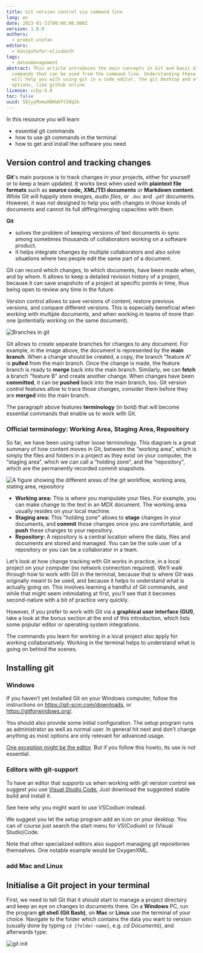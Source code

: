 ```yaml
---
title: Git version control via command line
lang: en
date: 2023-01-31T00:00:00.000Z
version: 1.0.0
authors:
  - probst-stefan
editors:
  - königshofer-elisabeth
tags:
  - datenmanagement
abstract: This article introduces the main concepts in Git and basic Git
  commands that can be used from the command line. Understanding these commands
  will help you with using git in a code editor, the git desktop and other
  options, like github online
licence: ccby-4.0
toc: false
uuid: SBjyyMxmwXB0wOftI0qIk
---
```

In this resource you will learn

- essential git commands
- how to use git commands in the terminal
- how to get and install the software you need

## Version control and tracking changes

**Git**'s main purpose is to track changes in your projects, either for yourself or to keep a team updated. It works best when used with **plaintext file formats** such as **source code, XML/TEI documents** or **Markdown content**. While Git will happily store _images_, _audio files_, or `.doc` and `.pdf` documents. However, it was not designed to help you with changes in those kinds of documents and cannot its full diffing/merging capacities with them. 

**Git**

- solves the problem of keeping versions of text documents in sync among sometimes thousands of collaborators working on a software product.
- It helps integrate changes by multiple collaborators and also solve situations where two people edit the same part of a document.

Git can record which changes, to which documents, have been made when, and by whom. It allows to keep a detailed revision history of a project, because it can save snapshots of a project at specific points in time, thus being open to review any time in the future.

Version control allows to save versions of content, restore previous versions, and compare different versions. This is especially beneficial when working with multiple documents, and when working in teams of more than one (potentially working on the same document).

![Branches in git](images/branches.png "Git's version control works with branches.")

Git allows to create separate branches for changes to any document. For example, in the image above, the document is represented by the **main branch**. When a change should be created, a copy, the branch "feature A" is **pulled** from the main branch. Once the change is made, the feature branch is ready to **merge** back into the main branch. Similarly, we can **fetch** a branch "feature B" and create another change. When changes have been **committed**, it can be **pushed** back into the main branch, too. Git version control features allow to trace those changes, consider them before they are **merged** into the main branch.

The paragraph above features **terminology** (in bold) that will become essential commands that enable us to work with Git.

### Official terminology: Working Area, Staging Area, Repository

So far, we have been using rather loose terminology. This diagram is a great summary of how content moves in Git, between the “working area”, which is simply the files and folders in a project as they exist on your computer, the “staging area”, which we can call a “holding zone”, and the “repository”, which are the permanently recorded commit snapshots.

![A figure showing the different areas of the git workflow, working area, stating area, repository](images/stefan_git_terminology.png "Git workflow by Stefan Probst")

- **Working area:** This is where you manipulate your files. For example, you can make change to the text in an MDX document. The working area usually resides on your local machine.
- **Staging area:** This "holding zone" allows to **stage** changes in your documents, and **commit** those changes once you are comfortable, and **push** these changes to your repository.
- **Repository:** A repository is a central location where the data, files and documents are stored and managed. You can be the sole user of a repository or you can be a collaborator in a team.

Let’s look at how change tracking with Git works in practice, in a local project on your computer (no network connection required). We’ll walk through how to work with Git in the terminal, because that is where Git was originally meant to be used, and because it helps to understand what is actually going on. This involves learning a handful of Git commands, and while that might seem intimidating at first, you’ll see that it becomes second-nature with a bit of practice very quickly. 

However, if you prefer to work with Git via a **graphical user interface (GUI)**, take a look at the bonus section at the end of this introduction, which lists some popular editor or operating system integrations.

<SideNote type="note">
The commands you learn for working in a local project also apply for working collaboratively. Working in the terminal helps to understand what is going on behind the scenes.
</SideNote>

## Installing git

### Windows

If you haven’t yet installed Git on your Windows computer, follow the instructions on https://git-scm.com/downloads, or https://gitforwindows.org/.

You should also provide some initial configuration.
The setup program runs as administrator as well as normal user. In general hit next and don’t change anything as most options are only relevant for advanced usage.

[One exception might be the editor](https://git-intro-wboe.acdh-dev.oeaw.ac.at/simple_windows_editors). But if you follow this howto, its use is not essential.

### Editors with git-support

To have an editor that supports us when working with git version control we suggest you use [Visual Studio Code.](https://code.visualstudio.com/) Just download the suggested stable build and install it.

See here why you might want to use VSCodium instead.

We suggest you let the setup program add an icon on your desktop. You can of course just search the start menu for VS(Codium) or (Visual Studio)Code.

Note that other specialized editors also support managing git repositories themselves. One notable example would be OxygenXML.

### add Mac and Linux

## Initialise a Git project in your terminal

First, we need to tell Git that it should start to manage a project directory and keep an eye on changes to documents there. On a **Windows** PC, run the program **git shell** **(Git Bash)**, on **Mac** or **Linux** use the terminal of your choice. Navigate to the folder which contains the data you want to version (usually done by typing `cd {folder-name}`, e.g. _cd Documents_), and afterwards type:

![git init](images/git_init.png "git init")